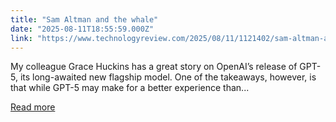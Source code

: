 ```yaml
---
title: "Sam Altman and the whale"
date: "2025-08-11T18:55:59.000Z"
link: "https://www.technologyreview.com/2025/08/11/1121402/sam-altman-and-the-whale/"
---
```


My colleague Grace Huckins has a great story on OpenAI’s release of GPT-5, its long-awaited new flagship model. One of the takeaways, however, is that while GPT-5 may make for a better experience than...

[Read more](https://www.technologyreview.com/2025/08/11/1121402/sam-altman-and-the-whale/)

